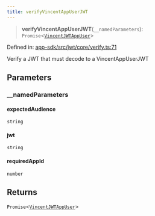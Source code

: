 ```yaml
---
title: verifyVincentAppUserJWT
---
```


> **verifyVincentAppUserJWT**(`__namedParameters`): `Promise`\<[`VincentJWTAppUser`](/api-reference/app-sdk/jwt/interfaces/VincentJWTAppUser)\>

Defined in: [app-sdk/src/jwt/core/verify.ts:71](https://github.com/LIT-Protocol/Vincent/blob/24971b3553e0b3a0f81730455f8a1892791091ad/packages/libs/app-sdk/src/jwt/core/verify.ts#L71)

Verify a JWT that must decode to a VincentAppUserJWT

## Parameters

### \_\_namedParameters

#### expectedAudience

`string`

#### jwt

`string`

#### requiredAppId

`number`

## Returns

`Promise`\<[`VincentJWTAppUser`](/api-reference/app-sdk/jwt/interfaces/VincentJWTAppUser)\>
